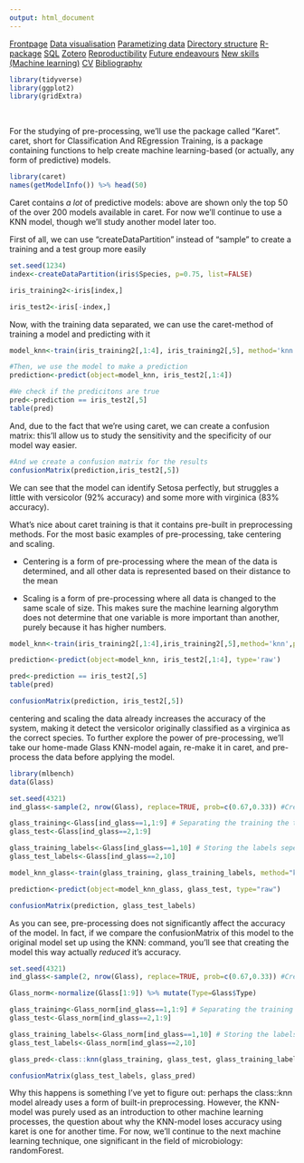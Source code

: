```yaml
---
output: html_document
---
```


<body id="start">
<div class="topnav">
  <a href='index.html#Frontpage'>Frontpage</a>
  <a href='data-visualisation.html#data-visualisation'>Data visualisation</a>
  <a href='parametized-data-germany.html#parametized-data'>Parametizing data</a>
  <a href='directory-structure.html#directory-structure'>Directory structure</a>
  <a href='creating-a-r-package.html#creating-a-r-package'>R-package</a>
  <a href='sql.html#SQL'>SQL</a>
  <a href='bibliography-using-zotero.html#Bibliography using Zotero'>Zotero</a>
  <a href='open-reproductibility-analysis.html#open-reproductibility-analysis'>Reproductibility</a>
  <a href='future-endeavours.html#future-endeavours'>Future endeavours</a>
  <a href='new-skills.html#new-skills'> New skills (Machine learning)</a>
  <a href='cv.html#cv'>CV</a>
  <a href='bibliography.html#bibliography'>Bibliography</a>
</div>

```r
library(tidyverse)
library(ggplot2)
library(gridExtra)
```

&nbsp;

For the studying of pre-processing, we'll use the package called "Karet". caret, short for Classification And REgression Training, is a package containing functions to help create machine learning-based (or actually, any form of predictive) models.

```r
library(caret)
names(getModelInfo()) %>% head(50)
```

Caret contains _a lot_ of predictive models: above are shown only the top 50 of the over 200 models available in caret. For now we'll continue to use a KNN model, though we'll study another model later too.

First of all, we can use "createDataPartition" instead of "sample" to create a training and a test group more easily

```r
set.seed(1234)
index<-createDataPartition(iris$Species, p=0.75, list=FALSE)

iris_training2<-iris[index,]

iris_test2<-iris[-index,]
```

Now, with the training data separated, we can use the caret-method of training a model and predicting with it

```r
model_knn<-train(iris_training2[,1:4], iris_training2[,5], method='knn')

#Then, we use the model to make a prediction
prediction<-predict(object=model_knn, iris_test2[,1:4])

#We check if the predicitons are true
pred<-prediction == iris_test2[,5]
table(pred)
```

And, due to the fact that we're using caret, we can create a confusion matrix: this'll allow us to study the sensitivity and the specificity of our model way easier.

```r
#And we create a confusion matrix for the results
confusionMatrix(prediction,iris_test2[,5])
```

We can see that the model can identify Setosa perfectly, but struggles a little with versicolor (92% accuracy) and some more with virginica (83% accuracy).

What's nice about caret training is that it contains pre-built in preprocessing methods. For the most basic examples of pre-processing, take centering and scaling.

- Centering is a form of pre-processing where the mean of the data is determined, and all other data is represented based on their distance to the mean

- Scaling is a form of pre-processing where all data is changed to the same scale of size. This makes sure the machine learning algorythm does not determine that one variable is more important than another, purely because it has higher numbers.

```r
model_knn<-train(iris_training2[,1:4],iris_training2[,5],method='knn',preProcess = c("center", "scale"))

prediction<-predict(object=model_knn, iris_test2[,1:4], type='raw')

pred<-prediction == iris_test2[,5]
table(pred)

confusionMatrix(prediction, iris_test2[,5])
```

centering and scaling the data already increases the accuracy of the system, making it detect the versicolor originally classified as a virginica as the correct species. To further explore the power of pre-processing, we'll take our home-made Glass KNN-model again, re-make it in caret, and pre-process the data before applying the model.

```r
library(mlbench)
data(Glass)

set.seed(4321)
ind_glass<-sample(2, nrow(Glass), replace=TRUE, prob=c(0.67,0.33)) #Creating a random selection of datapoints

glass_training<-Glass[ind_glass==1,1:9] # Separating the training the training and the testing datasets
glass_test<-Glass[ind_glass==2,1:9]

glass_training_labels<-Glass[ind_glass==1,10] # Storing the labels seperately
glass_test_labels<-Glass[ind_glass==2,10]

model_knn_glass<-train(glass_training, glass_training_labels, method="knn", preProcess=c("center", "scale"))

prediction<-predict(object=model_knn_glass, glass_test, type="raw")

confusionMatrix(prediction, glass_test_labels)
```

As you can see, pre-processing does not significantly affect the accuracy of the model. In fact, if we compare the confusionMatrix of this model to the original model set up using the KNN: command, you'll see that creating the model this way actually _reduced_ it's accuracy.

```r
set.seed(4321)
ind_glass<-sample(2, nrow(Glass), replace=TRUE, prob=c(0.67,0.33)) #Creating a random selection of datapoints

Glass_norm<-normalize(Glass[1:9]) %>% mutate(Type=Glass$Type)

glass_training<-Glass_norm[ind_glass==1,1:9] # Separating the training the training and the testing datasets
glass_test<-Glass_norm[ind_glass==2,1:9]

glass_training_labels<-Glass_norm[ind_glass==1,10] # Storing the labels seperately
glass_test_labels<-Glass_norm[ind_glass==2,10]

glass_pred<-class::knn(glass_training, glass_test, glass_training_labels) #Performing the machine learning test.

confusionMatrix(glass_test_labels, glass_pred)
```

Why this happens is something I've yet to figure out: perhaps the class::knn model already uses a form of built-in preprocessing. However, the KNN-model was purely used as an introduction to other machine learning processes, the question about why the KNN-model loses accuracy using karet is one for another time. For now, we'll continue to the next machine learning technique, one significant in the field of microbiology: randomForest.


